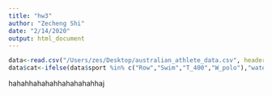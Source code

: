```yaml
---
title: "hw3"
author: "Zecheng Shi"
date: "2/14/2020"
output: html_document
---
```

```r
data<-read.csv("/Users/zes/Desktop/australian_athlete_data.csv", header = T)
data$cat<-ifelse(data$sport %in% c("Row","Swim","T_400","W_polo"),"water sports","non-water sports")
```

hahahhahahahhahahahahhaj
